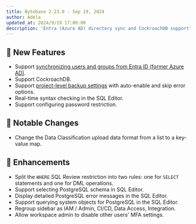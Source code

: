 ```yaml
---
title: Bytebase 2.23.0 - Sep 19, 2024
author: Adela
updated_at: 2024/9/19 17:00:00
description: 'Entra (Azure AD) directory sync and CockroachDB support'
---
```



## 🚀 New Features

- Support [synchronizing users and groups from Entra ID (former Azure AD)](/administration/scim/overview/).
- Support CockroachDB.
- Support [project-level backup settings](/change-database/rollback-data-changes/#project-backup-settings) with auto-enable and skip error options.
- Real-time syntax checking in the SQL Editor.
- Support configuring password restriction.

## 🔔 Notable Changes

- Change the Data Classification upload data format from a list to a key-value map.

## 🎄 Enhancements

- Split the `WHERE` SQL Review restriction into two rules: one for `SELECT` statements and one for DML operations.
- Support selecting PostgreSQL schema in SQL Editor.
- Display detailed PostgreSQL error messages in the SQL Editor.
- Support querying system objects for PostgreSQL in the SQL Editor.
- Regroup sidebar as IAM / Admin, CI/CD, Data Access, Integration.
- Allow workspace admin to disable other users' MFA settings.

<InstallUpgrade />
